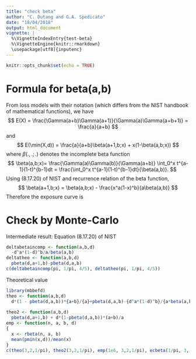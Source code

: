 ---
title: "check beta"
author: "C. Dutang and G.A. Spedicato"
date: "18/04/2018"
output: html_document
vignette: |
  %\VignetteIndexEntry{test-beta} 
  %\VignetteEngine{knitr::rmarkdown} 
  \usepackage[utf8]{inputenc}
---

```{r setup, include=FALSE}
knitr::opts_chunk$set(echo = TRUE)
```

# Formula for beta(a,b)

From loss models with their notation (which differs from the NIST 
handbook of mathematical functions), we have
$$
E(X) = \frac{\Gamma(a+b)\Gamma(a+1)}{\Gamma(a)\Gamma(a+b+1)}
= \frac{a}{a+b}
$$
and
$$
E(\min(X,d)) = \frac{a}{a+b}\beta(a+1,b;x) + x(1-\beta(a,b;x))
$$
where $\beta(.,.;.)$ denotes the incomplete beta function
$$
\beta(a,b;x)= \frac{\Gamma(a)\Gamma(b)}{\Gamma(a+b)} \int_0^x t^{a-1}(1-t)^{b-1}dt
= \frac{\int_0^x t^{a-1}(1-t)^{b-1}dt}{\beta(a,b)}.
$$
Using (8.17.20) of NIST and recurrence relation of the beta function,
$$
\beta(a+1,b;x) = \beta(a,b;x) - \frac{x^a(1-x)^b}{a\beta(a,b)}
$$
Therefore the exposure curve is 
\begin{eqnarray*}
G(x) 
&=& \frac{E(\min(X,x))}{E(X)}
= \left(\frac{a}{a+b}\beta(a+1,b;x) + x(1-\beta(a,b;x)) \right)\frac{a+b}{a}
= \beta(a+1,b;x) + x(1-\beta(a,b;x)) \frac{a+b}{a}
\\
&=&
\beta(a,b;x) - \frac{x^a(1-x)^b}{a\beta(a,b)} + x(1-\beta(a,b;x)) \frac{a+b}{a}
\end{eqnarray*}

# Check by Monte-Carlo

Intermediate result: Equation  (8.17.20) of NIST
```{r}
deltabetaincomp <- function(a,b,d)
  -d^a*(1-d)^b/a/beta(a,b)
deltatheo <- function(a,b,d)
  pbeta(d,a+1,b)-pbeta(d,a,b)
c(deltabetaincomp(pi, 1/pi, 4/5), deltatheo(pi, 1/pi, 4/5))
```


Theoretical value
```{r, message=FALSE}
library(mbbefd)
theo <- function(a,b,d) 
  d*(1 - pbeta(d,a,b))*{a+b}/{a}+pbeta(d,a,b)-{d^a*(1-d)^b}/{a*beta(a,b)}
  
theo2 <- function(a,b,d)
  pbeta(d,a+1,b) + d*(1-pbeta(d,a,b))*(a+b)/a
emp <- function(n, a, b, d)
{
  x <- rbeta(n, a, b)
  mean(pmin(x,d))/mean(x)
}
c(theo(3,2,1/pi), theo2(3,2,1/pi), emp(1e6, 3,2,1/pi), ecbeta(1/pi, 3, 2))
```



